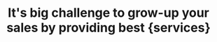 ---
title: "It's big challenge to grow-up your sales by providing best {services}"
bg_image: "/assets/imgs/shape/img-s-54.png"
---